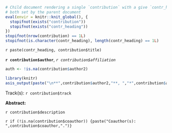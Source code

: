 ```r
# Child document rendering a single `contribution` with a give `contr_heading`,
# both set by the parent document
eval(envir = knitr::knit_global(), {
  stopifnot(exists("contribution"))
  stopifnot(exists("contr_heading"))
})
stopifnot(nrow(contribution) == 1L)
stopifnot(is.character(contr_heading), length(contr_heading) == 1L)
```

`r paste(contr_heading, contribution$title)`

**`r contribution$author`**, *`r contribution$affiliation`*

```r
auth <- !is.na(contribution$author2)
```

```r
library(knitr)
asis_output(paste("\n**",contribution$author2,"**, ","*",contribution$affiliation2,"*",sep=""))
```


Track(s): `r contribution$track`

**Abstract:**

`r contribution$description`

`r if (!is.na(contribution$coauthor)) {paste("Coauthor(s): ",contribution$coauthor,".")}`



